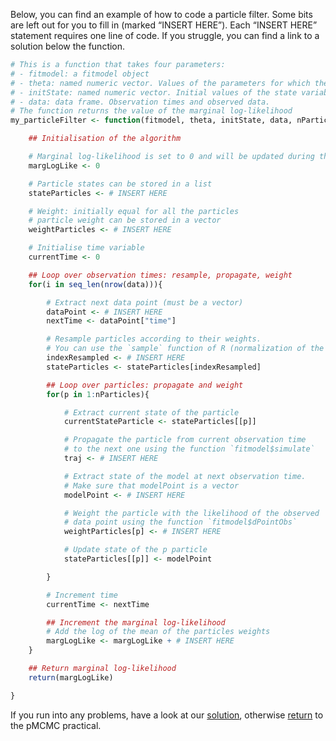 Below, you can find an example of how to code a particle filter. Some bits are left out for you to fill in (marked "INSERT HERE"). Each "INSERT HERE" statement requires one line of code. If you struggle, you can find a link to a solution below the function.

```r
# This is a function that takes four parameters:
# - fitmodel: a fitmodel object
# - theta: named numeric vector. Values of the parameters for which the marginal log-likelihood is desired.
# - initState: named numeric vector. Initial values of the state variables.
# - data: data frame. Observation times and observed data.
# The function returns the value of the marginal log-likelihood
my_particleFilter <- function(fitmodel, theta, initState, data, nParticles) {

    ## Initialisation of the algorithm

    # Marginal log-likelihood is set to 0 and will be updated during the filtering steps
    margLogLike <- 0

    # Particle states can be stored in a list
    stateParticles <- # INSERT HERE

    # Weight: initially equal for all the particles 
    # particle weight can be stored in a vector
    weightParticles <- # INSERT HERE

    # Initialise time variable
    currentTime <- 0

    ## Loop over observation times: resample, propagate, weight
    for(i in seq_len(nrow(data))){

        # Extract next data point (must be a vector)
        dataPoint <- # INSERT HERE
        nextTime <- dataPoint["time"]

        # Resample particles according to their weights. 
        # You can use the `sample` function of R (normalization of the weights is done in the function)
        indexResampled <- # INSERT HERE
        stateParticles <- stateParticles[indexResampled]

        ## Loop over particles: propagate and weight
        for(p in 1:nParticles){

            # Extract current state of the particle 
            currentStateParticle <- stateParticles[[p]]

            # Propagate the particle from current observation time 
            # to the next one using the function `fitmodel$simulate`
            traj <- # INSERT HERE

            # Extract state of the model at next observation time.
            # Make sure that modelPoint is a vector
            modelPoint <- # INSERT HERE

            # Weight the particle with the likelihood of the observed 
            # data point using the function `fitmodel$dPointObs`
            weightParticles[p] <- # INSERT HERE

            # Update state of the p particle
            stateParticles[[p]] <- modelPoint

        }

        # Increment time
        currentTime <- nextTime

        ## Increment the marginal log-likelihood 
        # Add the log of the mean of the particles weights
        margLogLike <- margLogLike + # INSERT HERE
    }

    ## Return marginal log-likelihood
    return(margLogLike)

}

```

If you run into any problems, have a look at our [solution](smc_example_solution.html), otherwise [return](pmcmc.html#run-a-particle-filter) to the pMCMC practical.

